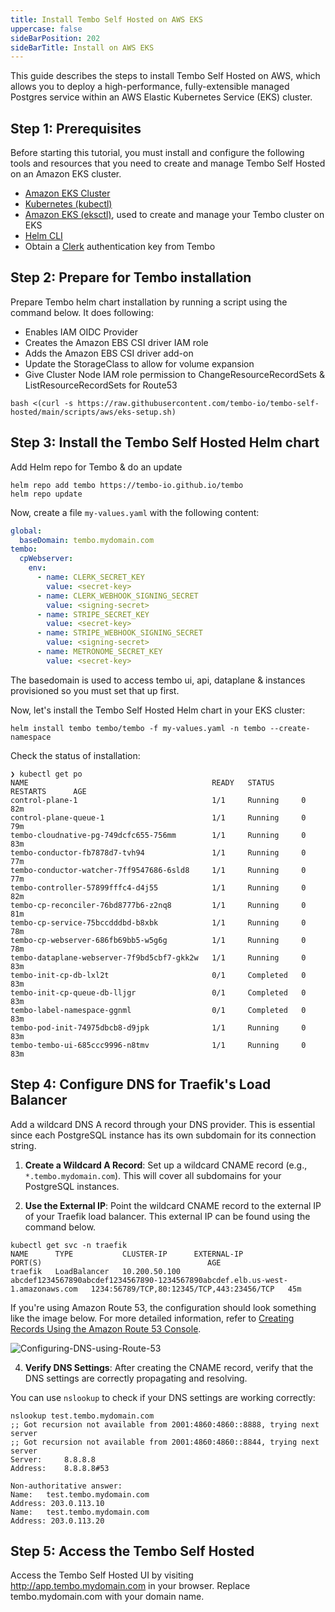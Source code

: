 ```yaml
---
title: Install Tembo Self Hosted on AWS EKS
uppercase: false
sideBarPosition: 202
sideBarTitle: Install on AWS EKS
---
```


This guide describes the steps to install Tembo Self Hosted on AWS, which allows you to deploy a high-performance, fully-extensible managed Postgres service within an AWS Elastic Kubernetes Service (EKS) cluster.

## Step 1: Prerequisites

Before starting this tutorial, you must install and configure the following tools and resources that you need to create and manage Tembo Self Hosted on an Amazon EKS cluster.

* [Amazon EKS Cluster](https://docs.aws.amazon.com/eks/latest/userguide/getting-started.html)
* [Kubernetes (kubectl)](https://kubernetes.io/docs/tasks/tools/)
* [Amazon EKS (eksctl)](https://eksctl.io/installation/), used to create and manage your Tembo cluster on EKS
* [Helm CLI](https://helm.sh/docs/intro/install/)
* Obtain a [Clerk](https://clerk.com/) authentication key from Tembo

## Step 2: Prepare for Tembo installation

Prepare Tembo helm chart installation by running a script using the command below. It does following:

* Enables IAM OIDC Provider
* Creates the Amazon EBS CSI driver IAM role
* Adds the Amazon EBS CSI driver add-on
* Update the StorageClass to allow for volume expansion
* Give Cluster Node IAM role permission to ChangeResourceRecordSets & ListResourceRecordSets for Route53

```shell
bash <(curl -s https://raw.githubusercontent.com/tembo-io/tembo-self-hosted/main/scripts/aws/eks-setup.sh)
```

## Step 3: Install the Tembo Self Hosted Helm chart

Add Helm repo for Tembo & do an update

```shell
helm repo add tembo https://tembo-io.github.io/tembo
helm repo update
```

Now, create a file `my-values.yaml` with the following content:

```yaml
global:
  baseDomain: tembo.mydomain.com
tembo:
  cpWebserver:
    env:
      - name: CLERK_SECRET_KEY
        value: <secret-key>
      - name: CLERK_WEBHOOK_SIGNING_SECRET
        value: <signing-secret>
      - name: STRIPE_SECRET_KEY
        value: <secret-key>
      - name: STRIPE_WEBHOOK_SIGNING_SECRET
        value: <signing-secret>
      - name: METRONOME_SECRET_KEY
        value: <secret-key>
```

The basedomain is used to access tembo ui, api, dataplane & instances provisioned so you must set that up first.

Now, let's install the Tembo Self Hosted Helm chart in your EKS cluster:

```shell
helm install tembo tembo/tembo -f my-values.yaml -n tembo --create-namespace
```

Check the status of installation:

```
❯ kubectl get po
NAME                                         READY   STATUS      RESTARTS      AGE
control-plane-1                              1/1     Running     0             82m
control-plane-queue-1                        1/1     Running     0             79m
tembo-cloudnative-pg-749dcfc655-756mm        1/1     Running     0             83m
tembo-conductor-fb7878d7-tvh94               1/1     Running     0             77m
tembo-conductor-watcher-7ff9547686-6sld8     1/1     Running     0             77m
tembo-controller-57899fffc4-d4j55            1/1     Running     0             82m
tembo-cp-reconciler-76bd8777b6-z2nq8         1/1     Running     0             81m
tembo-cp-service-75bccdddbd-b8xbk            1/1     Running     0             78m
tembo-cp-webserver-686fb69bb5-w5g6g          1/1     Running     0             78m
tembo-dataplane-webserver-7f9bd5cbf7-gkk2w   1/1     Running     0             83m
tembo-init-cp-db-lxl2t                       0/1     Completed   0             83m
tembo-init-cp-queue-db-lljgr                 0/1     Completed   0             83m
tembo-label-namespace-ggnml                  0/1     Completed   0             83m
tembo-pod-init-74975dbcb8-d9jpk              1/1     Running     0             83m
tembo-tembo-ui-685ccc9996-n8tmv              1/1     Running     0             83m
```

## Step 4: Configure DNS for Traefik's Load Balancer

Add a wildcard DNS A record through your DNS provider. This is essential since each PostgreSQL instance has its own subdomain for its connection string.

1. **Create a Wildcard A Record**: Set up a wildcard CNAME record (e.g., `*.tembo.mydomain.com`). This will cover all subdomains for your PostgreSQL instances.

2. **Use the External IP**: Point the wildcard CNAME record to the external IP of your Traefik load balancer. This external IP can be found using the command below.

```shell
kubectl get svc -n traefik
NAME      TYPE           CLUSTER-IP      EXTERNAL-IP                                                                      PORT(S)                                     AGE
traefik   LoadBalancer   10.200.50.100   abcdef1234567890abcdef1234567890-1234567890abcdef.elb.us-west-1.amazonaws.com   1234:56789/TCP,80:12345/TCP,443:23456/TCP   45m
```

If you're using Amazon Route 53, the configuration should look something like the image below. For more detailed information, refer to [Creating Records Using the Amazon Route 53 Console](https://docs.aws.amazon.com/Route53/latest/DeveloperGuide/resource-record-sets-creating.html).

![Configuring-DNS-using-Route-53](./route-53-dns-config.jpeg)

4. **Verify DNS Settings**: After creating the CNAME record, verify that the DNS settings are correctly propagating and resolving.

You can use `nslookup` to check if your DNS settings are working correctly:

```shell
nslookup test.tembo.mydomain.com
;; Got recursion not available from 2001:4860:4860::8888, trying next server
;; Got recursion not available from 2001:4860:4860::8844, trying next server
Server:		8.8.8.8
Address:	8.8.8.8#53

Non-authoritative answer:
Name:	test.tembo.mydomain.com
Address: 203.0.113.10
Name:	test.tembo.mydomain.com
Address: 203.0.113.20
```

## Step 5: Access the Tembo Self Hosted

Access the Tembo Self Hosted UI by visiting http://app.tembo.mydomain.com in your browser. Replace tembo.mydomain.com with your domain name.
